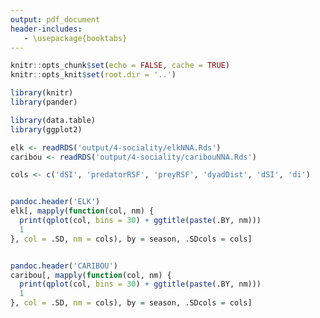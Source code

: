 ```yaml
---
output: pdf_document
header-includes:
   - \usepackage{booktabs}
---
```



```r
knitr::opts_chunk$set(echo = FALSE, cache = TRUE)
knitr::opts_knit$set(root.dir = '..')

library(knitr)
library(pander)
```

\clearpage

```r
library(data.table)
library(ggplot2)
```


```r
elk <- readRDS('output/4-sociality/elkNNA.Rds')
caribou <- readRDS('output/4-sociality/caribouNNA.Rds')
```

```r
cols <- c('dSI', 'predatorRSF', 'preyRSF', 'dyadDist', 'dSI', 'di')


pandoc.header('ELK')
elk[, mapply(function(col, nm) {
  print(qplot(col, bins = 30) + ggtitle(paste(.BY, nm)))
  1
}, col = .SD, nm = cols), by = season, .SDcols = cols]


pandoc.header('CARIBOU')
caribou[, mapply(function(col, nm) {
  print(qplot(col, bins = 30) + ggtitle(paste(.BY, nm)))
  1
}, col = .SD, nm = cols), by = season, .SDcols = cols]
```

